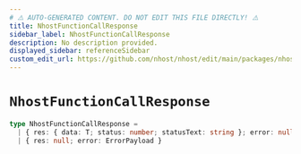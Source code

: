 ```yaml
---
# ⚠️ AUTO-GENERATED CONTENT. DO NOT EDIT THIS FILE DIRECTLY! ⚠️
title: NhostFunctionCallResponse
sidebar_label: NhostFunctionCallResponse
description: No description provided.
displayed_sidebar: referenceSidebar
custom_edit_url: https://github.com/nhost/nhost/edit/main/packages/nhost-js/src/clients/functions/types.ts#L15
---
```


# `NhostFunctionCallResponse`

```ts
type NhostFunctionCallResponse =
  | { res: { data: T; status: number; statusText: string }; error: null }
  | { res: null; error: ErrorPayload }
```

